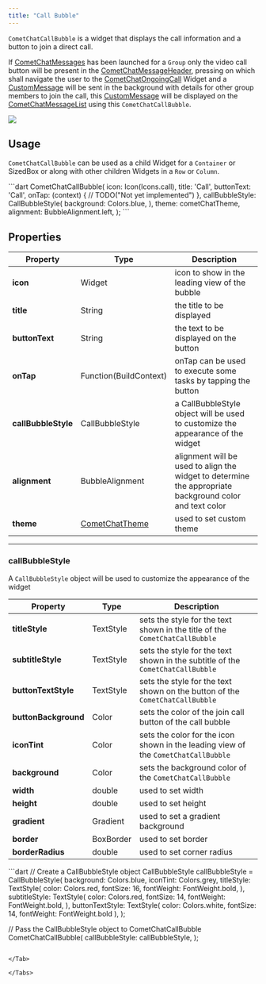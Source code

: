 ```yaml
---
title: "Call Bubble"
---
```


`CometChatCallBubble` is a widget that displays the call information and a button to join a direct call.

If [CometChatMessages](/ui-kit/flutter/v4/messages) has been launched for a `Group` only the video call button will be present in the [CometChatMessageHeader](/ui-kit/flutter/v4/message-header), pressing on which shall navigate the user to the [CometChatOngoingCall](/ui-kit/flutter/v4/ongoing-call) Widget and a [CustomMessage](/sdk/flutter/send-message) will be sent in the background with details for other group members to join the call, this [CustomMessage](/sdk/flutter/send-message#custom-message) will be displayed on the [CometChatMessageList](/ui-kit/flutter/v4/message-list) using this `CometChatCallBubble`.

<Frame>
  <img src="/images/079cae65-yk3iicnis8pvftufjegcoxv1xtw20wzhv2yfh3ph96wvhr8yrlpav8yz0plif59r-2dac1a5f77c5313cbf74e136a08a925b.png" />
</Frame>

## Usage

`CometChatCallBubble` can be used as a child Widget for a `Container` or SizedBox or along with other children Widgets in a `Row` or `Column`.

<Tabs>
<Tab title="Dart">
```dart
CometChatCallBubble(
  icon: Icon(Icons.call),
  title: 'Call',
  buttonText: 'Call',
  onTap: (context) {
    // TODO("Not yet implemented")
  },
  callBubbleStyle: CallBubbleStyle(
    background: Colors.blue,
  ),
  theme: cometChatTheme,
  alignment: BubbleAlignment.left,
);
```

</Tab>

</Tabs>

## Properties

| Property            | Type                                            | Description                                                                                             |
| ------------------- | ----------------------------------------------- | ------------------------------------------------------------------------------------------------------- |
| **icon**            | Widget                                          | icon to show in the leading view of the bubble                                                          |
| **title**           | String                                          | the title to be displayed                                                                               |
| **buttonText**      | String                                          | the text to be displayed on the button                                                                  |
| **onTap**           | Function(BuildContext)                          | onTap can be used to execute some tasks by tapping the button                                           |
| **callBubbleStyle** | CallBubbleStyle                                 | a CallBubbleStyle object will be used to customize the appearance of the widget                         |
| **alignment**       | BubbleAlignment                                 | alignment will be used to align the widget to determine the appropriate background color and text color |
| **theme**           | [CometChatTheme](/ui-kit/flutter/v4/theme) | used to set custom theme                                                                                |

***

### callBubbleStyle

A `CallBubbleStyle` object will be used to customize the appearance of the widget

| Property             | Type      | Description                                                                        |
| -------------------- | --------- | ---------------------------------------------------------------------------------- |
| **titleStyle**       | TextStyle | sets the style for the text shown in the title of the `CometChatCallBubble`        |
| **subtitleStyle**    | TextStyle | sets the style for the text shown in the subtitle of the `CometChatCallBubble`     |
| **buttonTextStyle**  | TextStyle | sets the style for the text shown on the button of the `CometChatCallBubble`       |
| **buttonBackground** | Color     | sets the color of the join call button of the call bubble                          |
| **iconTint**         | Color     | sets the color for the icon shown in the leading view of the `CometChatCallBubble` |
| **background**       | Color     | sets the background color of the `CometChatCallBubble`                             |
| **width**            | double    | used to set width                                                                  |
| **height**           | double    | used to set height                                                                 |
| **gradient**         | Gradient  | used to set a gradient background                                                  |
| **border**           | BoxBorder | used to set border                                                                 |
| **borderRadius**     | double    | used to set corner radius                                                          |

<Tabs>
<Tab title="Dart">
```dart
// Create a CallBubbleStyle object
CallBubbleStyle callBubbleStyle = CallBubbleStyle(
  background: Colors.blue,
  iconTint: Colors.grey,
  titleStyle: TextStyle(
    color: Colors.red,
    fontSize: 16,
    fontWeight: FontWeight.bold,
  ),
  subtitleStyle: TextStyle(
    color: Colors.red,
    fontSize: 14,
    fontWeight: FontWeight.bold,
  ),
  buttonTextStyle: TextStyle(
    color: Colors.white, fontSize: 14, fontWeight: FontWeight.bold
  ),
);

// Pass the CallBubbleStyle object to CometChatCallBubble
CometChatCallBubble(
  callBubbleStyle: callBubbleStyle,
);
```

</Tab>

</Tabs>
